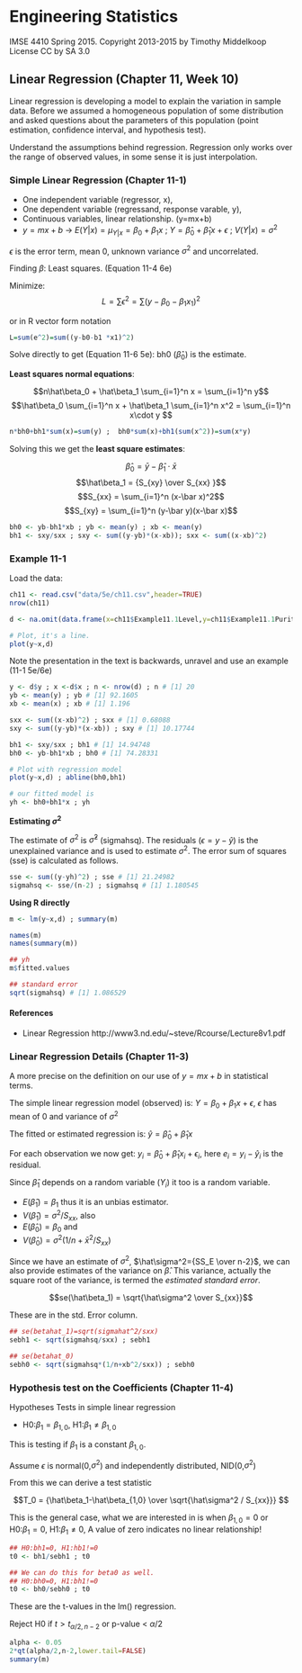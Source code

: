 # Engineering Statistics
IMSE 4410 Spring 2015. 
Copyright 2013-2015 by Timothy Middelkoop License CC by SA 3.0

## Linear Regression (Chapter 11, Week 10)

Linear regression is developing a model to explain the variation in sample data.  Before we assumed a homogeneous population of some distribution and asked questions about the parameters of this population (point estimation, confidence interval, and hypothesis test).

Understand the assumptions behind regression.  Regression only works over the range of observed values, in some sense it is just interpolation.

### Simple Linear Regression (Chapter 11-1)

* One independent variable (regressor, x), 
* One dependent variable (regressand, response varable, y), 
* Continuous variables, linear relationship. (y=mx+b)
* $y=mx+b$ -> $E(Y|x) = \mu_{Y|x} = \beta_0+\beta_1 x$ ; $Y=\hat\beta_0+\hat\beta_1 x + \epsilon$ ; $V(Y|x) = \sigma^2$

$\epsilon$ is the error term, mean 0, unknown variance $\sigma^2$ and uncorrelated.

Finding $\beta$: Least squares. (Equation 11-4 6e)

Minimize: 
$$ L=\sum \epsilon^2=\sum (y-\beta_0-\beta_1 x_1)^2$$
 
or in R vector form notation
```r
L=sum(e^2)=sum((y-b0-b1 *x1)^2)
```

Solve directly to get (Equation 11-6 5e): bh0 ($\hat\beta_0$) is the estimate.

**Least squares normal equations**:

$$n\hat\beta_0 + \hat\beta_1 \sum_{i=1}^n x = \sum_{i=1}^n y$$
$$\hat\beta_0 \sum_{i=1}^n x + \hat\beta_1 \sum_{i=1}^n x^2 = \sum_{i=1}^n x\cdot y $$

```r
n*bh0+bh1*sum(x)=sum(y) ;  bh0*sum(x)+bh1(sum(x^2))=sum(x*y)
```

Solving this we get the **least square estimates**:

$$\hat\beta_0 = \bar y - \hat\beta_1 \cdot \bar x$$
$$\hat\beta_1 = {S_{xy} \over S_{xx} }$$
$$S_{xx} = \sum_{i=1}^n (x-\bar x)^2$$
$$S_{xy} = \sum_{i=1}^n (y-\bar y)(x-\bar x)$$

```r
bh0 <- yb-bh1*xb ; yb <- mean(y) ; xb <- mean(y)
bh1 <- sxy/sxx ; sxy <- sum((y-yb)*(x-xb)); sxx <- sum((x-xb)^2)
```

### Example 11-1
Load the data:
```r
ch11 <- read.csv("data/5e/ch11.csv",header=TRUE)
nrow(ch11)

d <- na.omit(data.frame(x=ch11$Example11.1Level,y=ch11$Example11.1Purity)) ; n <- nrow(d) ; n # [1] 20

# Plot, it's a line.
plot(y~x,d)

```

Note the presentation in the text is backwards, unravel and use an example (11-1 5e/6e)


```r
y <- d$y ; x <-d$x ; n <- nrow(d) ; n # [1] 20
yb <- mean(y) ; yb # [1] 92.1605 
xb <- mean(x) ; xb # [1] 1.196

sxx <- sum((x-xb)^2) ; sxx # [1] 0.68088
sxy <- sum((y-yb)*(x-xb)) ; sxy # [1] 10.17744

bh1 <- sxy/sxx ; bh1 # [1] 14.94748
bh0 <- yb-bh1*xb ; bh0 # [1] 74.28331

# Plot with regression model
plot(y~x,d) ; abline(bh0,bh1)

# our fitted model is 
yh <- bh0+bh1*x ; yh
```

**Estimating $\sigma^2$**

The estimate of $\sigma^2$ is $\hat\sigma^2$ (sigmahsq). The residuals ($\epsilon=y-\hat y$) is the unexplained variance and is used to estimate $\sigma^2$. The error sum of squares (sse) is calculated as follows.  

```r
sse <- sum((y-yh)^2) ; sse # [1] 21.24982
sigmahsq <- sse/(n-2) ; sigmahsq # [1] 1.180545
```

**Using R directly**

```r

m <- lm(y~x,d) ; summary(m)

names(m)
names(summary(m))

## yh
m$fitted.values

## standard error
sqrt(sigmahsq) # [1] 1.086529

```

#### References
* Linear Regression http://www3.nd.edu/~steve/Rcourse/Lecture8v1.pdf


### Linear Regression Details (Chapter 11-3)

A more precise on the definition on our use of $y=mx+b$ in statistical terms.

The simple linear regression model (observed) is: $Y = \beta_0 + \beta_1 x + \epsilon$,
$\epsilon$ has mean of $0$ and variance of $\sigma^2$

The fitted or estimated regression is: $\hat y = \hat\beta_0 + \hat\beta_1 x$

For each observation we now get: $y_i = \hat\beta_0 + \hat\beta_1 x_i + \epsilon_i$, here
 $e_i = y_i-\hat y_i$ is the residual.

Since $\hat\beta_1$ depends on a random variable ($Y_i$) it too is a random variable.

* $E(\hat\beta_1)=\beta_1$ thus it is an unbias estimator.
* $V(\hat\beta_1)=\sigma^2/S_{xx}$, also
* $E(\hat\beta_0)=\beta_0$ and 
* $V(\hat\beta_0)=\sigma^2(1/n+\bar x^2/S_{xx})$

Since we have an estimate of $\sigma^2$, $\hat\sigma^2={SS_E \over n-2}$, we can also provide estimates of the variance on $\hat\beta$. This variance, actually the square root of the variance, 
is termed the *estimated standard error*.

$$se(\hat\beta_1) = \sqrt{\hat\sigma^2 \over S_{xx}}$$

These are in the std. Error column.


```r

## se(betahat_1)=sqrt(sigmahat^2/sxx)
sebh1 <- sqrt(sigmahsq/sxx) ; sebh1

## se(betahat_0)
sebh0 <- sqrt(sigmahsq*(1/n+xb^2/sxx)) ; sebh0
```

### Hypothesis test on the Coefficients (Chapter 11-4)

Hypotheses Tests in simple linear regression

* H0:$\beta_1=\beta_{1,0}$, H1:$\beta_1 \ne \beta_{1,0}$

This is testing if $\beta_1$ is a constant $\beta_{1,0}$.

Assume $\epsilon$ is normal($0$,$\sigma^2$) and independently distributed, NID($0$,$\sigma^2$)

From this we can derive a test statistic

$$T_0 = {\hat\beta_1-\hat\beta_{1,0} \over \sqrt{\hat\sigma^2 / S_{xx}}} $$

This is the general case, what we are interested in is when $\beta_{1,0}=0$ or
H0:$\beta_1 = 0$, H1:$\beta_1 \ne 0$,
A value of zero indicates no linear relationship!

```r
## H0:bh1=0, H1:hb1!=0
t0 <- bh1/sebh1 ; t0

## We can do this for beta0 as well.
## H0:bh0=0, H1:bh1!=0
t0 <- bh0/sebh0 ; t0
```

These are the t-values in the lm() regression.

Reject H0 if $t>t_{\alpha/2,n-2}$ or p-value < $\alpha/2$

```r
alpha <- 0.05
2*qt(alpha/2,n-2,lower.tail=FALSE)
summary(m)
```

